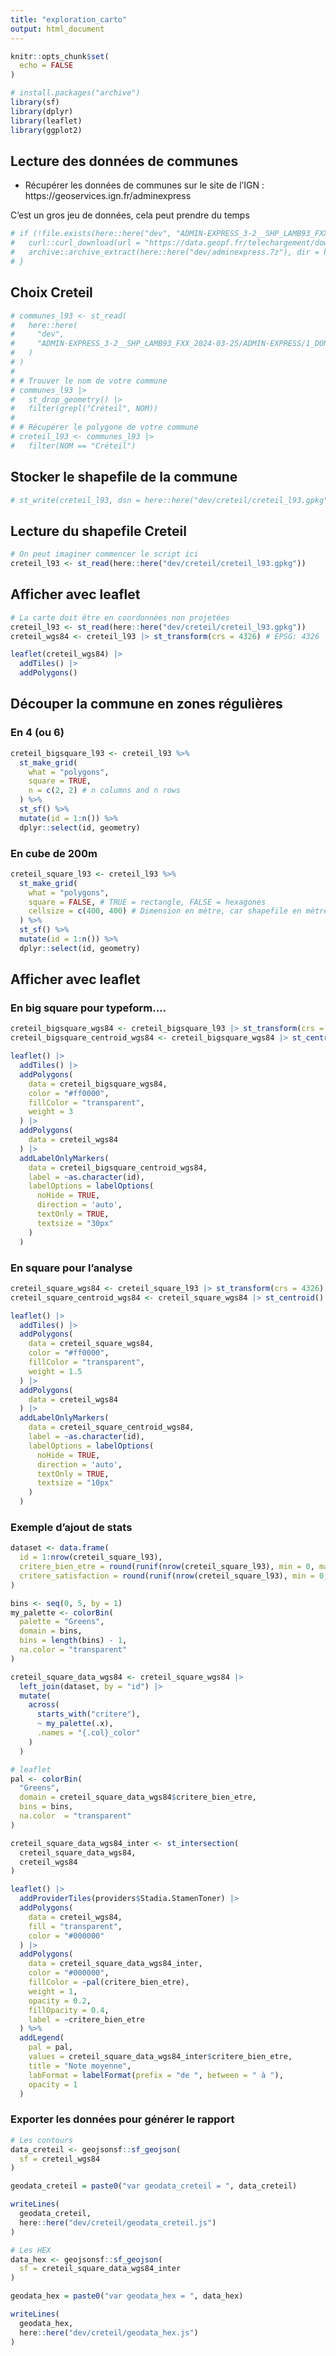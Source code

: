 ```yaml
---
title: "exploration_carto"
output: html_document
---
```


```r
knitr::opts_chunk$set(
  echo = FALSE
)

# install.packages("archive")
library(sf)
library(dplyr)
library(leaflet)
library(ggplot2)
```

## Lecture des données de communes

- Récupérer les données de communes sur le site de l'IGN : https://geoservices.ign.fr/adminexpress

C'est un gros jeu de données, cela peut prendre du temps

```r
# if (!file.exists(here::here("dev", "ADMIN-EXPRESS_3-2__SHP_LAMB93_FXX_2024-03-25"))) {
#   curl::curl_download(url = "https://data.geopf.fr/telechargement/download/ADMIN-EXPRESS/ADMIN-EXPRESS_3-2__SHP_LAMB93_FXX_2024-03-25/ADMIN-EXPRESS_3-2__SHP_LAMB93_FXX_2024-03-25.7z", destfile = here::here("dev/adminexpress.7z"))
#   archive::archive_extract(here::here("dev/adminexpress.7z"), dir = here::here("dev"))
# }
```

## Choix Creteil

```r
# communes_l93 <- st_read(
#   here::here(
#     "dev",
#     "ADMIN-EXPRESS_3-2__SHP_LAMB93_FXX_2024-03-25/ADMIN-EXPRESS/1_DONNEES_LIVRAISON_2024-03-00237/ADE_3-2_SHP_LAMB93_FXX-ED2024-03-25/COMMUNE.shp"
#   )
# )
# 
# # Trouver le nom de votre commune
# communes_l93 |> 
#   st_drop_geometry() |> 
#   filter(grepl("Créteil", NOM))
# 
# # Récupérer le polygone de votre commune
# creteil_l93 <- communes_l93 |> 
#   filter(NOM == "Créteil")
```

## Stocker le shapefile de la commune

```r
# st_write(creteil_l93, dsn = here::here("dev/creteil/creteil_l93.gpkg"))
```

## Lecture du shapefile Creteil

```r
# On peut imaginer commencer le script ici
creteil_l93 <- st_read(here::here("dev/creteil/creteil_l93.gpkg"))
```

## Afficher avec leaflet

```r
# La carte doit être en coordonnées non projetées
creteil_l93 <- st_read(here::here("dev/creteil/creteil_l93.gpkg"))
creteil_wgs84 <- creteil_l93 |> st_transform(crs = 4326) # EPSG: 4326

leaflet(creteil_wgs84) |> 
  addTiles() |> 
  addPolygons()
```

## Découper la commune en zones régulières

### En 4 (ou 6)

```r
creteil_bigsquare_l93 <- creteil_l93 %>% 
  st_make_grid(
    what = "polygons", 
    square = TRUE,
    n = c(2, 2) # n columns and n rows
  ) %>% 
  st_sf() %>% 
  mutate(id = 1:n()) %>% 
  dplyr::select(id, geometry)
```

### En cube de 200m

```r
creteil_square_l93 <- creteil_l93 %>% 
  st_make_grid(
    what = "polygons", 
    square = FALSE, # TRUE = rectangle, FALSE = hexagones
    cellsize = c(400, 400) # Dimension en mètre, car shapefile en mètre (lambert 93)
  ) %>% 
  st_sf() %>% 
  mutate(id = 1:n()) %>% 
  dplyr::select(id, geometry)
```

## Afficher avec leaflet

### En big square pour typeform....

```r
creteil_bigsquare_wgs84 <- creteil_bigsquare_l93 |> st_transform(crs = 4326)
creteil_bigsquare_centroid_wgs84 <- creteil_bigsquare_wgs84 |> st_centroid()

leaflet() |> 
  addTiles() |> 
  addPolygons(
    data = creteil_bigsquare_wgs84,
    color = "#ff0000", 
    fillColor = "transparent",
    weight = 3
  ) |> 
  addPolygons(
    data = creteil_wgs84
  ) |> 
  addLabelOnlyMarkers(
    data = creteil_bigsquare_centroid_wgs84, 
    label = ~as.character(id),
    labelOptions = labelOptions(
      noHide = TRUE, 
      direction = 'auto',
      textOnly = TRUE, 
      textsize = "30px"
    )
  )
```


### En square pour l'analyse

```r
creteil_square_wgs84 <- creteil_square_l93 |> st_transform(crs = 4326)
creteil_square_centroid_wgs84 <- creteil_square_wgs84 |> st_centroid()

leaflet() |> 
  addTiles() |> 
  addPolygons(
    data = creteil_square_wgs84,
    color = "#ff0000", 
    fillColor = "transparent",
    weight = 1.5
  ) |> 
  addPolygons(
    data = creteil_wgs84
  ) |> 
  addLabelOnlyMarkers(
    data = creteil_square_centroid_wgs84, 
    label = ~as.character(id),
    labelOptions = labelOptions(
      noHide = TRUE, 
      direction = 'auto',
      textOnly = TRUE, 
      textsize = "10px"
    )
  )
```



### Exemple d'ajout de stats

```r
dataset <- data.frame(
  id = 1:nrow(creteil_square_l93),
  critere_bien_etre = round(runif(nrow(creteil_square_l93), min = 0, max = 5), digits = 2),
  critere_satisfaction = round(runif(nrow(creteil_square_l93), min = 0, max = 5), digits = 2)
)

bins <- seq(0, 5, by = 1)
my_palette <- colorBin(
  palette = "Greens", 
  domain = bins, 
  bins = length(bins) - 1, 
  na.color = "transparent"
)

creteil_square_data_wgs84 <- creteil_square_wgs84 |> 
  left_join(dataset, by = "id") |> 
  mutate(
    across(
      starts_with("critere"),
      ~ my_palette(.x),
      .names = "{.col}_color"
    )
  )

# leaflet
pal <- colorBin(
  "Greens",
  domain = creteil_square_data_wgs84$critere_bien_etre, 
  bins = bins,
  na.color  = "transparent"
)

creteil_square_data_wgs84_inter <- st_intersection(
  creteil_square_data_wgs84,
  creteil_wgs84
)

leaflet() |> 
  addProviderTiles(providers$Stadia.StamenToner) |> 
  addPolygons(
    data = creteil_wgs84, 
    fill = "transparent",
    color = "#000000"
  ) |> 
  addPolygons(
    data = creteil_square_data_wgs84_inter,
    color = "#000000", 
    fillColor = ~pal(critere_bien_etre),
    weight = 1, 
    opacity = 0.2, 
    fillOpacity = 0.4,
    label = ~critere_bien_etre
  ) %>%
  addLegend(
    pal = pal,
    values = creteil_square_data_wgs84_inter$critere_bien_etre,
    title = "Note moyenne",
    labFormat = labelFormat(prefix = "de ", between = " à "),
    opacity = 1
  )
```

### Exporter les données pour générer le rapport

```r
# Les contours
data_creteil <- geojsonsf::sf_geojson(
  sf = creteil_wgs84
)

geodata_creteil = paste0("var geodata_creteil = ", data_creteil)

writeLines(
  geodata_creteil,
  here::here("dev/creteil/geodata_creteil.js")
)

# Les HEX
data_hex <- geojsonsf::sf_geojson(
  sf = creteil_square_data_wgs84_inter
)

geodata_hex = paste0("var geodata_hex = ", data_hex)

writeLines(
  geodata_hex,
  here::here("dev/creteil/geodata_hex.js")
)


```



